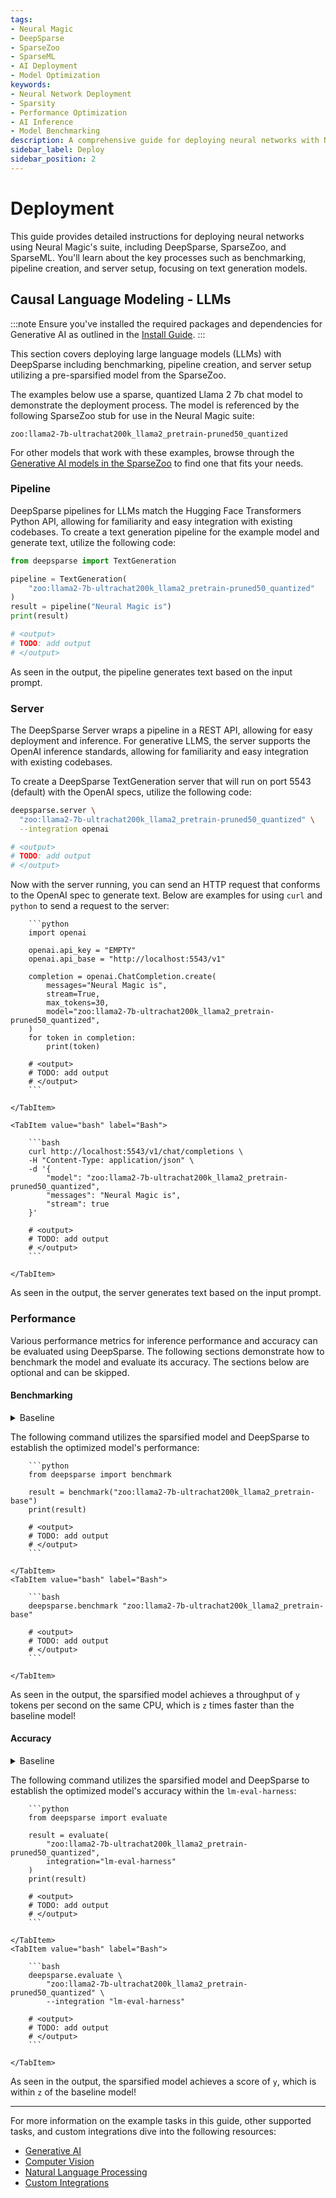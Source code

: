 ```yaml
---
tags:
- Neural Magic
- DeepSparse
- SparseZoo
- SparseML
- AI Deployment
- Model Optimization
keywords:
- Neural Network Deployment
- Sparsity
- Performance Optimization
- AI Inference
- Model Benchmarking
description: A comprehensive guide for deploying neural networks with Neural Magic’s DeepSparse, SparseZoo, and SparseML, focusing on text generation and object detection.
sidebar_label: Deploy
sidebar_position: 2
---
```


# Deployment

This guide provides detailed instructions for deploying neural networks using Neural Magic's suite, including DeepSparse, SparseZoo, and SparseML.
You'll learn about the key processes such as benchmarking, pipeline creation, and server setup, focusing on text generation models.

## Causal Language Modeling - LLMs

:::note
Ensure you've installed the required packages and dependencies for Generative AI as outlined in the [Install Guide](./install#generative-ai).
:::

This section covers deploying large language models (LLMs) with DeepSparse including benchmarking, pipeline creation, and server setup utilizing a pre-sparsified model from the SparseZoo.

The examples below use a sparse, quantized Llama 2 7b chat model to demonstrate the deployment process.
The model is referenced by the following SparseZoo stub for use in the Neural Magic suite:
```text
zoo:llama2-7b-ultrachat200k_llama2_pretrain-pruned50_quantized
```

For other models that work with these examples, browse through the [Generative AI models in the SparseZoo](https://sparsezoo.neuralmagic.com/?modelSet=generative_ai) to find one that fits your needs.

### Pipeline

DeepSparse pipelines for LLMs match the Hugging Face Transformers Python API, allowing for familiarity and easy integration with existing codebases.
To create a text generation pipeline for the example model and generate text, utilize the following code:

```python
from deepsparse import TextGeneration

pipeline = TextGeneration(
    "zoo:llama2-7b-ultrachat200k_llama2_pretrain-pruned50_quantized"
)
result = pipeline("Neural Magic is")
print(result)

# <output>
# TODO: add output
# </output>
```

As seen in the output, the pipeline generates text based on the input prompt.

### Server

The DeepSparse Server wraps a pipeline in a REST API, allowing for easy deployment and inference.
For generative LLMS, the server supports the OpenAI inference standards, allowing for familiarity and easy integration with existing codebases.

To create a DeepSparse TextGeneration server that will run on port 5543 (default) with the OpenAI specs, utilize the following code:

```bash
deepsparse.server \
  "zoo:llama2-7b-ultrachat200k_llama2_pretrain-pruned50_quantized" \
  --integration openai

# <output>
# TODO: add output
# </output>
```

Now with the server running, you can send an HTTP request that conforms to the OpenAI spec to generate text.
Below are examples for using `curl` and `python` to send a request to the server:
<Tabs>
    <TabItem value="python" label="Python" default>

        ```python
        import openai

        openai.api_key = "EMPTY"
        openai.api_base = "http://localhost:5543/v1"

        completion = openai.ChatCompletion.create(
            messages="Neural Magic is",
            stream=True,
            max_tokens=30,
            model="zoo:llama2-7b-ultrachat200k_llama2_pretrain-pruned50_quantized",
        )
        for token in completion:
            print(token)

        # <output>
        # TODO: add output
        # </output>
        ```

    </TabItem>

    <TabItem value="bash" label="Bash">

        ```bash
        curl http://localhost:5543/v1/chat/completions \
        -H "Content-Type: application/json" \
        -d '{
            "model": "zoo:llama2-7b-ultrachat200k_llama2_pretrain-pruned50_quantized",
            "messages": "Neural Magic is",
            "stream": true
        }'

        # <output>
        # TODO: add output
        # </output>
        ```

    </TabItem>
</Tabs>

As seen in the output, the server generates text based on the input prompt.

### Performance

Various performance metrics for inference performance and accuracy can be evaluated using DeepSparse.
The following sections demonstrate how to benchmark the model and evaluate its accuracy.
The sections below are optional and can be skipped.

#### Benchmarking

<details>
    <summary>Baseline</summary>

    To compare the performance of the sparsified model, we utilize a baseline, unoptimized version of the model from the SparseZoo.
    The stub for the corresponding model is:
    ```text
    zoo:llama2-7b-ultrachat200k_llama2_pretrain-base
    ```

    The following command utilizes the baseline stub and DeepSparse to establish the unoptimized model's performance:

    <Tabs>
        <TabItem value="python" label="Python" default>

            ```python
            from deepsparse.benchmark import benchmark_model

            result = benchmark_model("zoo:llama2-7b-ultrachat200k_llama2_pretrain-base")
            print(result)

            # <output>
            # TODO: add output
            # </output>
            ```

        </TabItem>
        <TabItem value="bash" label="Bash">

            ```bash
            deepsparse.benchmark "zoo:llama2-7b-ultrachat200k_llama2_pretrain-base"

            # <output>
            # TODO: add output
            # </output>
            ```

        </TabItem>
    </Tabs>

    As seen in the output, the baseline model achieves a throughput of `x` tokens per second on a 4-core Intel CPU.
</details>

The following command utilizes the sparsified model and DeepSparse to establish the optimized model's performance:
<Tabs>
    <TabItem value="python" label="Python" default>

        ```python
        from deepsparse import benchmark

        result = benchmark("zoo:llama2-7b-ultrachat200k_llama2_pretrain-base")
        print(result)

        # <output>
        # TODO: add output
        # </output>
        ```

    </TabItem>
    <TabItem value="bash" label="Bash">

        ```bash
        deepsparse.benchmark "zoo:llama2-7b-ultrachat200k_llama2_pretrain-base"

        # <output>
        # TODO: add output
        # </output>
        ```

    </TabItem>
</Tabs>

As seen in the output, the sparsified model achieves a throughput of `y` tokens per second on the same CPU, which is `z` times faster than the baseline model!

#### Accuracy

<details>
    <summary>Baseline</summary>

    To compare the performance of the sparsified model, we utilize a baseline, unoptimized version of the model from the SparseZoo.
    The stub for the corresponding model is:
    ```text
    zoo:llama2-7b-ultrachat200k_llama2_pretrain-base
    ```

    The following command utilizes the baseline stub and DeepSparse to establish the unoptimized model's accuracy:

    <Tabs>
        <TabItem value="python" label="Python" default>

            ```python
            from deepsparse import evaluate

            result = evaluate(
                "zoo:llama2-7b-ultrachat200k_llama2_pretrain-base",
                integration="lm-eval-harness"
            )
            print(result)

            # <output>
            # TODO: add output
            # </output>
            ```

        </TabItem>
        <TabItem value="bash" label="Bash">

            ```bash
            deepsparse.evaluate \
                "zoo:llama2-7b-ultrachat200k_llama2_pretrain-base" \
                --integration "lm-eval-harness"

            # <output>
            # TODO: add output
            # </output>
            ```

        </TabItem>
    </Tabs>

    As seen in the output, the baseline model achieves a throughput of `x` tokens per second on a 4-core Intel CPU.
</details>

The following command utilizes the sparsified model and DeepSparse to establish the optimized model's accuracy within the `lm-eval-harness`:
<Tabs>
    <TabItem value="python" label="Python" default>

        ```python
        from deepsparse import evaluate

        result = evaluate(
            "zoo:llama2-7b-ultrachat200k_llama2_pretrain-pruned50_quantized",
            integration="lm-eval-harness"
        )
        print(result)

        # <output>
        # TODO: add output
        # </output>
        ```

    </TabItem>
    <TabItem value="bash" label="Bash">

        ```bash
        deepsparse.evaluate \
            "zoo:llama2-7b-ultrachat200k_llama2_pretrain-pruned50_quantized" \
            --integration "lm-eval-harness"

        # <output>
        # TODO: add output
        # </output>
        ```

    </TabItem>
</Tabs>

As seen in the output, the sparsified model achieves a score of `y`, which is within `z` of the baseline model!

---

For more information on the example tasks in this guide, other supported tasks, and custom integrations dive into the following resources:
- [Generative AI](../generative-ai)
- [Computer Vision](../computer-vision)
- [Natural Language Processing](../nlp)
- [Custom Integrations](../custom-integrations)
